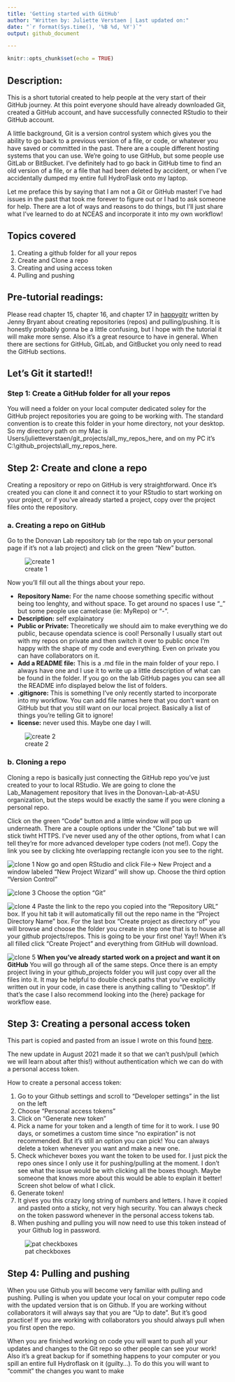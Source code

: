```yaml
---
title: 'Getting started with GitHub'
author: "Written by: Juliette Verstaen | Last updated on:"
date: "`r format(Sys.time(), '%B %d, %Y')`"
output: github_document

---
```


```r
knitr::opts_chunk$set(echo = TRUE)
```


## Description:

This is a short tutorial created to help people at the very start of their GitHub journey. At this point everyone should have already downloaded Git, created a GitHub account, and have successfully connected RStudio to their GitHub account.

A little background, Git is a version control system which gives you the ability to go back to a previous version of a file, or code, or whatever you have saved or committed in the past. There are a couple different hosting systems that you can use.  We’re going to use GitHub, but some people use GitLab or BitBucket. I’ve definitely had to go back in GitHub time to find an old version of a file, or a file that had been deleted by accident, or when I've accidentally dumped my entire full HydroFlask onto my laptop. 

Let me preface this by saying that I am not a Git or GitHub master! I’ve had issues in the past that took me forever to figure out or I had to ask someone for help. There are a lot of ways and reasons to do things, but I’ll just share what I’ve learned to do at NCEAS and incorporate it into my own workflow!

## Topics covered

1. Creating a github folder for all your repos
2. Create and Clone a repo
3. Creating and using access token
4. Pulling and pushing

## Pre-tutorial readings:

Please read chapter 15, chapter 16, and chapter 17 in [happygitr](https://happygitwithr.com/) written by Jenny Bryant about creating repositories (repos) and pulling/pushing. It is honestly probably gonna be a little confusing, but I hope with the tutorial it will make more sense. Also it's a great resource to have in general. When there are sections for GitHub, GitLab, and GitBucket you only need to read the GitHub sections. 


## Let's Git it started!!

### Step 1: Create a GitHub folder for all your repos

You will need a folder on your local computer dedicated soley for the GitHub project repositories you are going to be working with. The standard convention is to create this folder in your home directory, not your desktop. So my directory path on my Mac is Users/julietteverstaen/git_projects/all_my_repos_here, and on my PC it's C:\\github_projects\\all_my_repos_here.

## Step 2: Create and clone a repo

Creating a repository or repo on GitHub is very straightforward. Once it's created you can clone it and connect it to your RStudio to start working on your project, or if you've already started a project, copy over the project files onto the repository. 

### a. Creating a repo on GitHub

Go to the Donovan Lab repository tab (or the repo tab on your personal page if it's not a lab project) and click on the green "New" button.

![create 1](https://github.com/Donovan-Lab-at-ASU/Lab_Management/blob/main/coding_computing/github/pngs/create_repo_1.png)

Now you'll fill out all the things about your repo.

* **Repository Name:** For the name choose something specific without being too lenghty, and without space. To get around no spaces I use "_" but some people use camelcase (ie: MyRepo) or "-".
* **Description:** self explainatory
* **Public or Private:** Theoretically we should aim to make everything we do public, because opendata science is cool! Personally I usually start out with my repos on private and then switch it over to public once I'm happy with the shape of my code and everything. Even on private you can have collaborators on it. 
* **Add a README file:** This is a .md file in the main folder of your repo. I always have one and I use it to write up a little description of what can be found in the folder. If you go on the lab GitHub pages you can see all the README info displayed below the list of folders.
* **.gitignore:** This is something I've only recently started to incorporate into my workflow. You can add file names here that you don't want on GitHub but that you still want on our local project. Basically a list of things you're telling Git to ignore!
* **license:** never used this. Maybe one day I will.

![create 2](https://github.com/Donovan-Lab-at-ASU/Lab_Management/blob/main/coding_computing/github/pngs/create_repo_2.png)

### b. Cloning a repo

Cloning a repo is basically just connecting the GitHub repo you've just created to your to local RStudio. We are going to clone the Lab_Management repository that lives in the Donovan-Lab-at-ASU organization, but the steps would be exactly the same if you were cloning a personal repo. 

Click on the green "Code" button and a little window will pop up underneath. There are a couple options under the "Clone" tab but we will stick tiwht HTTPS. I've never used any of the other options, from what I can tell they're for more advanced developer type coders (not me!). Copy the link you see by clicking hte overlapping rectangle icon you see to the right.

![clone 1](https://github.com/Donovan-Lab-at-ASU/Lab_Management/blob/main/coding_computing/github/pngs/clone_repo_1.png)
Now go and open RStudio and click File-> New Project and a window labeled "New Project Wizard" will show up. Choose the third option "Version Control"

![clone 3](https://github.com/Donovan-Lab-at-ASU/Lab_Management/blob/main/coding_computing/github/pngs/clone_repo_3.png)
Choose the option "Git"

![clone 4](https://github.com/Donovan-Lab-at-ASU/Lab_Management/blob/main/coding_computing/github/pngs/clone_repo_4.png)
Paste the link to the repo you copied into the "Repository URL" box. If you hit tab it will automatically fill out the repo name in the "Project Directory Name" box. For the last box "Create project as directory of" you will browse and choose the folder you create in step one that is to house all your github projects/repos. This is going to be your first one! Yay!! When it's all filled click "Create Project" and everything from GitHub will download.

![clone 5](https://github.com/Donovan-Lab-at-ASU/Lab_Management/blob/main/coding_computing/github/pngs/clone_repo_5.png)
**When you've already started work on a project and want it on GitHub**
You will go through all of the same steps. Once there is an empty project living in your github_projects folder you will just copy over all the files into it. It may be helpful to double check paths that you've explicitly written out in your code, in case there is anything calling to "Desktop". If that's the case I also recommend looking into the {here} package for workflow ease.


## Step 3: Creating a personal access token

This part is copied and pasted from an issue I wrote on this found [here](https://github.com/Donovan-Lab-at-ASU/Lab_Management/issues/1).

The new update in August 2021 made it so that we can't push/pull (which we will learn about after this!) without authentication which we can do with a personal access token.

How to create a personal access token:

1. Go to your Github settings and scroll to "Developer settings" in the list on the left
2. Choose "Personal access tokens"
3. Click on "Generate new token"
4. Pick a name for your token and a length of time for it to work. I use 90 days, or sometimes a custom time since "no expiration" is not recommended. But it's still an option you can pick! You can always delete a token whenever you want and make a new one.
5. Check whichever boxes you want the token to be used for. I just pick the repo ones since I only use it for pushing/pulling at the moment. I don't see what the issue would be with clicking all the boxes though. Maybe someone that knows more about this would be able to explain it better! Screen shot below of what I click.
6. Generate token!
7. It gives you this crazy long string of numbers and letters. I have it copied and pasted onto a sticky, not very high security. You can always check on the token password whenever in the personal access tokens tab.
8. When pushing and pulling you will now need to use this token instead of your Github log in password.

![pat checkboxes](https://github.com/Donovan-Lab-at-ASU/Lab_Management/blob/main/coding_computing/github/pngs/PAT_checkboxes.png) 


## Step 4: Pulling and pushing

When you use Github you will become very familiar with pulling and pushing. Pulling is when you update your local on your computer repo code with the updated version that is on Github. If you are working without collaborators it will always say that you are “Up to date”. But it's good practice! If you are working with collaborators you should always pull when you first open the repo. 

When you are finished working on code you will want to push all your updates and changes to the Git repo so other people can see your work! Also it’s a great backup for if something happens to your computer or you spill an entire full Hydroflask on it (guilty…). To do this you will want to “commit” the changes you want to make
